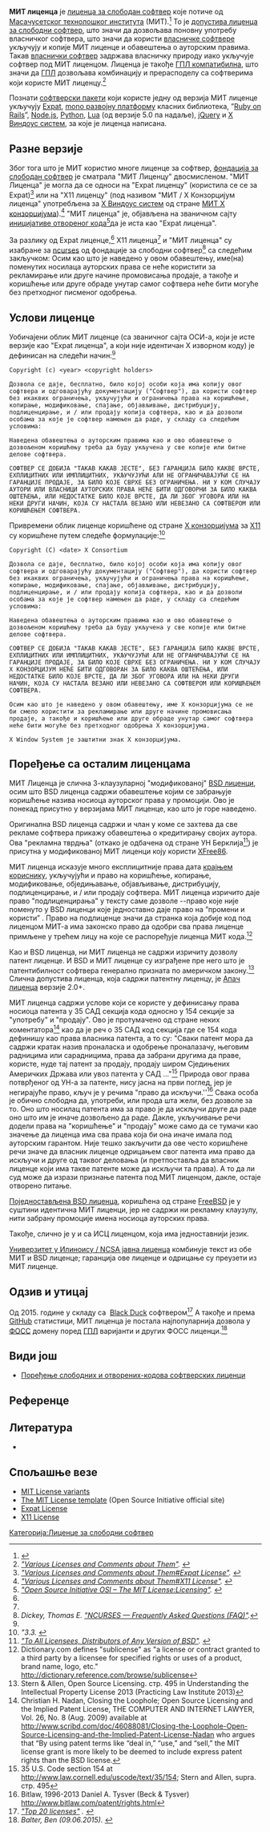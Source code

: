 {{Кутијица софтверске лиценце
| име = МИТ лиценца
| слика = 
| опис = 
| аутор = [[Масачусетски технолошки институт]]
| верзија = 
| издавач = Масачусетски технолошки институт
| датум = 1988
| Дебијан компатибилна = Да
| ФСФ одобрена = Да
| ОСИ одобрена = Да
| ГПЛ компатибилна = Да
| копилефт = Не
| веб =
}}

'''МИТ лиценца''' је [[Лиценца за слободни софтвер|лиценца за слободан софтвер]] које потиче од [[Масачусетски технолошки институт|Масачусетског технолошког института]] (МИТ).<ref>{{Cite book|last=Rosen|first=Lawrence|title=Open Source Licensing|url=https://archive.org/details/opensourcelicens00rose_0|publisher=Prentice Hall PTR|edition=1st|year=2004|pages=[https://archive.org/details/opensourcelicens00rose_0/page/85 85]}}</ref> То је [[допустива лиценца за слободни софтвер]], што значи да дозвољава поновну употребу власничког софтвера, што значи да користи [[Власнички софтвер|власничке софтвере]] укључују и копије МИТ лиценце и обавештења о ауторским правима. Такав [[власнички софтвер]] задржава власничку природу иако укључује софтвер под МИТ лиценцом. Лиценца је такође [[ГНУ-ова општа јавна лиценца|ГПЛ компатибилна]], што значи да [[ГНУ-ова општа јавна лиценца|ГПЛ]] дозвољава комбинацију и прерасподелу са софтверима који користе МИТ лиценцу.<ref><cite class="citation web">[https://www.gnu.org/licenses/license-list.html#GPLCompatibleLicenses "Various Licenses and Comments about Them"]. </cite></ref>

Познати [[Софтвер|софтверски пакети]] који користе једну од верзија МИТ лиценце укључују [[Expat (библиотека)|Expat]], [[Mono|mono развојну платформу]] класних библиотека, ”[[Ruby on Rails]]”, [[Node.js]], [[Python]], [[Lua]] (од верзије 5.0 па надаље), [[jQuery]] и [[X Window System|Х Виндоус систем]], за које је лиценца написана.

== Разне верзије ==
Због тога што је МИТ користио многе лиценце за софтвер, [[фондација за слободан софтвер]] је сматрала "МИТ Лиценцу" двосмисленом. "МИТ Лиценца" је могла да се односи на "Expat лиценцу" (користила се се за Expat)<ref name="GUN-Expat"><cite class="citation web">[https://www.gnu.org/licenses/license-list.html#Expat "Various Licenses and Comments about Them#Expat License"]. </cite></ref> или на "X11 лиценцу" (под називом "МИТ / Х Конзорцијум лиценца" употребљена за [[X Window System|Х Виндоус систем]] од стране [[X Window System|МИТ Х конзорцијума]]).<ref name="GUN-X11License"><cite class="citation web">[https://www.gnu.org/licenses/license-list.html#X11License "Various Licenses and Comments about Them#X11 License"]. </cite></ref> "МИТ лиценца" је, објављена на званичном сајту [[Иницијатива отвореног кода|иницијативе отвореног кода]]<ref name="OSI-MIT"><cite class="citation web">[http://opensource.org/licenses/MIT "Open Source Initiative OSI – The MIT License:Licensing"]. </cite></ref>да је иста као "Expat лиценца".

За разлику од Expat лиценце,<ref name="GUN-Expat" /> X11 лиценца<ref name="GUN-X11License" /> и "МИТ лиценца" су изабране за [[ncurses]] од фондације за слободни софтвер<ref><cite class="citation web">Dickey, Thomas E. [http://invisible-island.net/ncurses/ncurses.faq.html#is_it_gpl "NCURSES&nbsp;— Frequently Asked Questions (FAQ)"].</cite></ref> са следећим закључком:
Осим као што је наведено у овом обавештењу, име(на) поменутих носилаца ауторских права се неће користити за рекламирање или друге начине промовисања продаје, а такође и коришћење или друге обраде унутар самог софтвера неће бити могуће без претходног писменог одобрења.

== Услови лиценце ==
Уобичајени облик МИТ лиценце (са званичног сајта ОСИ-а, који је исте верзије као "Expat лиценца", а који није идентичан Х изворном коду) је дефинисан на следећи начин:<ref name="OSI-MIT" />

<pre>Copyright (c) <year> <copyright holders>

Дозвола се даје, бесплатно, било којој особи која има копију овог софтвера и одговарајућу документацију ("Софтвер"), да користи софтвер без икаквих ограничења, укључујући и ограничења права на коришћење, копирање, модификовање, спајање, објављивање, дистрибуцију, подлиценцирање, и / или продају копија софтвера, као и да дозволи особама за које је софтвер намењен да раде, у складу са следећим условима:

Наведена обавештења о ауторским правима као и ово обавештење о дозвољеном коришћењу треба да буду укључена у све копије или битне делове софтвера.

СОФТВЕР СЕ ДОБИЈА "ТАКАВ КАКАВ ЈЕСТЕ", БЕЗ ГАРАНЦИЈА БИЛО КАКВЕ ВРСТЕ, ЕXПЛИЦИТНИХ ИЛИ ИМПЛИЦИТНИХ, УКЉУЧУЈУЋИ АЛИ НЕ ОГРАНИЧАВАЈУЋИ СЕ НА ГАРАНЦИЈЕ ПРОДАЈЕ, ЗА БИЛО КОЈЕ СВРХЕ БЕЗ ОГРАНИЧЕЊА. НИ У КОМ СЛУЧАЈУ АУТОРИ ИЛИ ВЛАСНИЦИ АУТОРСКИХ ПРАВА НЕЋЕ БИТИ ОДГОВОРНИ ЗА БИЛО КАКВА ОШТЕЋЕЊА, ИЛИ НЕДОСТАТКЕ БИЛО КОЈЕ ВРСТЕ, ДА ЛИ ЗБОГ УГОВОРА ИЛИ НА НЕКИ ДРУГИ НАЧИН, КОЈА СУ НАСТАЛА ВЕЗАНО ИЛИ НЕВЕЗАНО СА СОФТВЕРОМ ИЛИ КОРИШЋЕЊЕМ СОФТВЕРА.
</pre>

Привремени облик лиценце коришћене од стране [[X Window System|Х конзорцијума]] за [[X Window System|Х11]] су коришћене путем следеће формулације:<ref><cite class="citation" id="CITEREF2004">"3.3. </cite></ref>

<pre>Copyright (C) <date> X Consortium

Дозвола се даје, бесплатно, било којој особи која има копију овог софтвера и одговарајућу документацију ("Софтвер"), да користи софтвер без икаквих ограничења, укључујући и ограничења права на коришћење, копирање, модификовање, спајање, објављивање, дистрибуцију, подлиценцирање, и / или продају копија софтвера, као и да дозволи особама за које је софтвер намењен да раде, у складу са следећим условима:

Наведена обавештења о ауторским правима као и ово обавештење о дозвољеном коришћењу треба да буду укључена у све копије или битне делове софтвера.

СОФТВЕР СЕ ДОБИЈА "ТАКАВ КАКАВ ЈЕСТЕ", БЕЗ ГАРАНЦИЈА БИЛО КАКВЕ ВРСТЕ, ЕXПЛИЦИТНИХ ИЛИ ИМПЛИЦИТНИХ, УКЉУЧУЈУЋИ АЛИ НЕ ОГРАНИЧАВАЈУЋИ СЕ НА ГАРАНЦИЈЕ ПРОДАЈЕ, ЗА БИЛО КОЈЕ СВРХЕ БЕЗ ОГРАНИЧЕЊА. НИ У КОМ СЛУЧАЈУ Х КОНЗОРЦИЈУМ НЕЋЕ БИТИ ОДГОВОРАН ЗА БИЛО КАКВА ОШТЕЋЕЊА, ИЛИ НЕДОСТАТКЕ БИЛО КОЈЕ ВРСТЕ, ДА ЛИ ЗБОГ УГОВОРА ИЛИ НА НЕКИ ДРУГИ НАЧИН, КОЈА СУ НАСТАЛА ВЕЗАНО ИЛИ НЕВЕЗАНО СА СОФТВЕРОМ ИЛИ КОРИШЋЕЊЕМ СОФТВЕРА.

Осим као што је наведено у овом обавештењу, име Х конзорцијума се не би смело користити за рекламирање или друге начине промовисања продаје, а такође и коришћење или друге обраде унутар самог софтвера неће бити могуће без претходног одобрења Х конзорцијума.

X Window System је заштитни знак X конзорцијума.
</pre>

== Поређење са осталим лиценцама ==
МИТ Лиценца је слична 3-клаузуларној "модификованој" [[BSD licence|BSD лиценци]], осим што BSD лиценца садржи обавештење којим се забрањује коришћење назива носиоца ауторског права у промоцији. Ово је понекад присутно у верзијама МИТ лиценце, као што је горе наведено.

Оригинална BSD лиценца садржи и члан у коме се захтева да све рекламе софтвера прикажу обавештења о кредитирању својих аутора. Ова "рекламна тврдња" (откако је одбачена од стране УН Берклија<ref name="update"><cite class="citation web">[ftp://ftp.cs.berkeley.edu/pub/4bsd/README.Impt.License.Change "To All Licensees, Distributors of Any Version of BSD"]. </cite></ref>) је присутна у модификованој МИТ лиценци коју користи [[XFree86]].

МИТ лиценца исказује много експлицитније права дата [[Крајњи корисник|крајњем кориснику]], укључујући и право на коришћење, копирање, модификовање, обједињавање, објављивање, дистрибуцију, подлиценцирање, и / или продају софтвера. МИТ лиценца изричито даје право "подлиценцирања" у тексту саме дозволе --право које није поменуто у BSD лиценци које једноставно даје право на ”промени и користи” . Право на подлиценце значи да странка која добије код под лиценцом МИТ-а има законско право да одобри сва права лиценце примљене у трећем лицу на које се распоређује лиценца МИТ кода.<ref>Dictionary.com defines "sublicense" as "a license or contract granted to a third party by a licensee for specified rights or uses of a product, brand name, logo, etc." http://dictionary.reference.com/browse/sublicense</ref><sup class="noprint Inline-Template noprint Template-Fact" style="white-space:nowrap;"></sup>

Као и BSD лиценца, ни МИТ лиценца не садржи изричиту дозволу патент лиценце. И BSD и МИТ лиценце су изграђене пре него што је патентибилност софтвера генерално призната по америчком закону.<ref>Stern & Allen, Open Source Licensing. стр. 495 in Understanding the Intellectual Property License 2013 (Practicing Law Institute 2013)</ref> Слична допустива лиценца, која садржи патентну лиценцу, је [[Апач лиценца]] верзије 2.0+.

МИТ лиценца садржи услове који се користе у дефинисању права носиоца патента у 35 САД секција кода односно у 154 секције за "употребу" и "продају". Ово је протумачено од стране неких коментатора<ref>Christian H. Nadan, Closing the Loophole; Open Source Licensing and the Implied Patent License, THE COMPUTER AND INTERNET LAWYER, Vol. 26, No. 8 (Aug. 2009) available at http://www.scribd.com/doc/46088081/Closing-the-Loophole-Open-Source-Licensing-and-the-Implied-Patent-License-Nadan who argues that “By using patent terms like “deal in,” “use,” and “sell,” the MIT license grant is more likely to be deemed to include express patent rights than the BSD license.</ref> као да је реч о 35 САД код секција где се 154 кода дефинишу као права власника патента, а то су: "Сваки патент мора да садржи кратак назив проналаска и одобрење проналазачу, његовим радницима или сарадницима, права да забрани другима да праве, користе, нуде тај патент за продају, продају широм Сједињених Америчких Држава или увоз патента у САД ..."<ref>35 U.S. Code section 154 at http://www.law.cornell.edu/uscode/text/35/154; Stern and Allen, supra. стр. 495</ref> Природа овог права потврђеног од УН-а за патенте, нису јасна на први поглед, јер је негирајуће право, кључ је у речима "право да искључи.''<ref>Bitlaw, 1996-2013 Daniel A. Tysver (Beck & Tysver) http://www.bitlaw.com/patent/rights.html</ref> Свака особа је обично слободна да, употреби, или прода шта жели, без дозволе за то. Оно што носилац патента има за право је да искључи друге да раде оно што им је иначе дозвољено да раде. Дакле, укључивање речи додели права на "коришћење" и "продају" може само да се тумачи као значење да лиценца има сва права која би она иначе имала под ауторским гарантом. Није тешко закључити да ове често коришћене речи значе да власник лиценце одрицањем свог патента има право да искључи и друге од таквог деловања (и претпоставља да власник лиценце који има такве патенте може да искључи та права). А то да ли суд може да изрази признање патента под МИТ лиценцом, дакле, остаје отворено питање.<sup class="noprint Inline-Template " style="white-space:nowrap;"></sup>

[[BSD licence|Поједностављена BSD лиценца]], коришћена од стране [[FreeBSD]] је у суштини идентична МИТ лиценци, јер не садржи ни рекламну клаузулу, нити забрану промоције имена носиоца ауторских права.

Такође, слично је у и са ИСЦ лиценцом, која има једноставнији језик.

[[Универзитет у Илиноису / NCSA јавна лиценца]] комбинује текст из обе МИТ и BSD лиценце; гаранција ове лиценце и одрицање су преузети из МИТ лиценце.

== Одзив и утицај ==
Од 2015. године у складу са  [[Black Duck софтвер|Black Duck]] софтвером<ref name="blackduck2015"><cite class="citation web">[http://www.blackducksoftware.com/resources/data/top-20-licenses "Top 20 licenses"] {{Wayback|url=http://www.blackducksoftware.com/resources/data/top-20-licenses |date=20160719043600 }}. </cite></ref> А такође и према [[GitHub]] статистици, МИТ лиценца је постала најпопуларнија дозвола у [[Слободан софтвер и софтвер отвореног кода|ФОСС]] домену поред [[ГНУ-ова општа јавна лиценца|ГПЛ]] варијанти и других ФОСС лиценци.<ref><cite class="citation web">Balter, Ben (09.06.2015). </cite></ref>

== Види још ==
* [[Comparison of free and open-source software licenses|Поређење слободних и отворених-кодова софтверских лиценци]]

== Референце ==
{{reflist|30em}}

== Литература ==
* {{Cite book |ref= harv|last=Rosen|first=Lawrence|title=Open Source Licensing|url= https://archive.org/details/opensourcelicens00rose_0|publisher=Prentice Hall PTR|edition=1st|year=2004|pages=[https://archive.org/details/opensourcelicens00rose_0/page/85 85]}}

== Спољашње везе ==
* [https://fedoraproject.org/wiki/Licensing:MIT?rd=Licensing/MIT MIT License variants]
* [http://www.opensource.org/licenses/MIT The MIT License template] (Open Source Initiative official site)
* [http://www.jclark.com/xml/copying.txt Expat License]
* [http://www.xfree86.org/3.3.6/COPYRIGHT2.html#3 X11 License]

[[Категорија:Лиценце за слободни софтвер]]